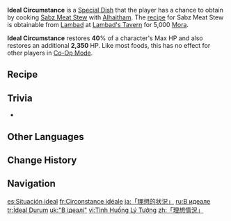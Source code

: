 {{Food Infobox
|id              = 108486
|description     = A dish created through the fusion of vegetables and meat prepared in a patterned frying pan. Improvements were made to the recipe, making it taste quite different from the original dish. The words on the food mean "contemplation." In the words of the creator: "Ideally, everyone should be capable of contemplation, but practically, it doesn't seem very possible."
|type            = Recovery Dishes
|effectType      = Healing
|eff_att1        = HP Restore
|eff_att2        = HP Restore Percent
|eff_att3        = HP Restore Fixed
|effect          = Restores '''40'''% of Max HP and an additional '''2,350''' HP to the selected character.
|quality         = 3
|character       = Alhaitham
|base            = Sabz Meat Stew
}}
'''Ideal Circumstance''' is a [[Special Dish]] that the player has a chance to obtain by cooking [[Sabz Meat Stew]] with [[Alhaitham]]. The [[recipe]] for Sabz Meat Stew is obtainable from [[Lambad]] at [[Lambad's Tavern]] for 5,000 [[Mora]].

'''Ideal Circumstance''' restores '''40'''% of a character's Max HP and also restores an additional '''2,350''' HP. Like most foods, this has no effect for other players in [[Co-Op Mode]].

==Recipe==
{{Recipe
|type = Cooking
|character = Alhaitham
|Raw Meat = 2
|Snapdragon = 2
|Onion = 2
|Spice = 1
|sort = Raw Meat;Snapdragon;Onion;Spice
}}

==Trivia==
* {{Mail Attachments by Category List}}

==Other Languages==
{{Other Languages
|en      = Ideal Circumstance
|zhs     = 「理想情况」
|zhs_rm  = "Líxiǎng Qíngkuàng"
|zht     = 「理想情況」
|zht_rm  = "Líxiǎng Qíngkuàng"
|zh_tl   = "Ideal Situation"
|ja      = 「理想的状況」
|ja_rm   = "Risouteki Joukyou"
|ja_tl   = "Ideal Situation"
|ko      = 「이상적인 상황」
|ko_tl   = "Ideal Circumstance"
|es      = Situación ideal
|es_tl   = Ideal Situation
|fr      = Circonstance idéale
|fr_tl   = Ideal Circumstance
|ru      = В идеале
|ru_tl   = Ideally
|th      = Ideal Circumstance
|vi      = Tình Huống Lý Tưởng
|vi_tl   = 
|de      = „Idealzustand“
|de_tl   = "Ideal State"
|id      = Ideal Circumstance
|pt      = Situação Ideal
|pt_tl   = 
|tr      = İdeal Durum
|tr_tl   = Ideal Circumstance
|it      = Circostanza ideale
|it_tl   = Ideal Circumstance
}}

==Change History==
{{Change History|3.4}}

==Navigation==
{{Food Navbox|type=Special Dishes}}

[[es:Situación ideal]]
[[fr:Circonstance idéale]]
[[ja:「理想的状況」]]
[[ru:В идеале]]
[[tr:İdeal Durum]]
[[uk:"В ідеалі"]]
[[vi:Tình Huống Lý Tưởng]]
[[zh:「理想情況」]]